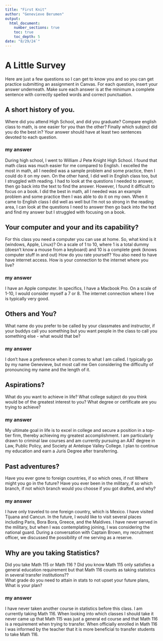```yaml
---
title: "First Knit"
author: "Genevieve Berumen"
output: 
  html_document:
    number_sections: true
    toc: true
    toc_depth: 5
date: "8/29/24`"   
---
```


# A Little Survey

Here are just a few questions so I can get to know you and so you can get practice submitting an assignment in Canvas.  For each question, insert your answer underneath. Make sure each answer is at the minimum a complete sentence with correctly spelled words and correct punctuation. 

## A short history of you.  
Where did you attend High School, and did you graduate? Compare english class to math, is one easier for you than the other? Finally which subject did you do the best in? Your answer should have at least two sentences devoted to each question.  
  
### my answer     
During high school, I went to William J Pete Knight High School. I found that math class was much easier for me compared to English. I excelled the most in math, all I needed was a sample problem and some practice, then I could do it on my own. On the other hand, I did well in English class too, but I struggled with reading. I had to look at the questions I needed to answer, then go back into the text to find the answer. However, I found it difficult to focus on a book. I did the best in math, all I needed was an example problem and some practice then I was able to do it on my own. When it came to English class I did well as well but I'm not so strong in the reading area, I can look at the questions I need to answer then go back into the text and find my answer but I struggled with focusing on a book.

## Your computer and your and its capability?  
 For this class  you need a computer you can use at home.  So, what kind is it (windows, Apple, Linux)?  On a scale of 1 to 10, where 1 is a total dummy (doesn't know a mouse from a keyboard) and 10 is a complete geek (knows computer stuff in and out) How do you rate yourself?  You also need to have have internet access. How is your connection to the internet where you live?

### my answer   
I have an Apple computer. In specifics, I have a Macbook Pro. On a scale of 1-10, I would consider myself a 7 or 8. The internet connection where I live is typically very good.  

## Others and You?   
What name do you prefer to be called by your classmates and instructor, if your buddys call you something but you want people in the class to call you something else - what would that be? 

### my answer     
I don't have a preference when it comes to what I am called. I typically go by my name Genevieve, but most call me Gen considering the difficulty of pronouncing my name and the length of it.

## Aspirations?   
What do you want to achieve in life?  What college subject do you think would be of the greatest interest to you? What degree or certificate are you trying to achieve?

### my answer     
 My ultimate goal in life is to excel in college and secure a position in a top-tier firm, thereby achieving my greatest accomplishment. I am particularly drawn to criminal law courses and am currently pursuing an AAT degree in Law, Public Policy, and Society at Antelope Valley College. I plan to continue my education and earn a Juris Degree after transferring.  
   
## Past adventures?  
Have you ever gone to foreign countries, if so which ones, if not Where might you go in the future?  Have you ever been in the military, if so which branch, if not which branch would you choose if you got drafted, and why?


### my answer     
I have only traveled to one foreign country, which is Mexico. I have visited Tijuana and Cancun. In the future, I would like to visit several places including Paris, Bora Bora, Greece, and the Maldives. I have never served in the military, but when I was contemplating joining, I was considering the national guard. During a conversation with Captain Brown, my recruitment officer, we discussed the possibility of me serving as a reserve.
   
  




## Why are you taking Statistics?  
Did you take Math 115 or Math 116 ?  Did you know Math 115 only satisfies a general education requirement but that Math 116 counts as taking statistics in several transfer institutions??  
What grade do you need to attain in stats to not upset your future plans, What is your plan?  

 

### my answer     
I have never taken another course in statistics before this class. I am currently taking Math 116. When looking into which classes I should take it never came up that Math 115 was just a general ed course and that Math 116 is a requirement when trying to transfer. When officially enrolled in Math 116 I was informed by the teacher that it is more beneficial to transfer students to take Math 116.  
 
   
 






  




